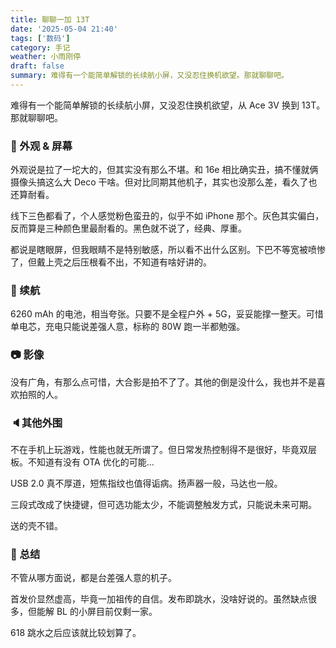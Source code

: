 ```yaml
---
title: 聊聊一加 13T
date: '2025-05-04 21:40'
tags: ['数码']
category: 手记
weather: 小雨刚停
draft: false
summary: 难得有一个能简单解锁的长续航小屏，又没忍住换机欲望。那就聊聊吧。
---
```


难得有一个能简单解锁的长续航小屏，又没忍住换机欲望，从 Ace 3V 换到 13T。那就聊聊吧。

<Gallery>
  <SimpleImage className="max-h-96!" alt="#海报" src="https://s2.loli.net/2025/05/04/6sy54CgHhMKv3S1.png"/>
  <SimpleImage className="max-h-96!" alt="#怪诶" src="https://s2.loli.net/2025/05/05/9ro1RHxnXhlf8ea.jpg"/>
</Gallery>

### 📱 外观 & 屏幕

外观说是拉了一坨大的，但其实没有那么不堪。和 16e 相比确实丑，搞不懂就俩摄像头搞这么大 Deco 干啥。但对比同期其他机子，其实也没那么差，看久了也还算耐看。

线下三色都看了，个人感觉粉色蛮丑的，似乎不如 iPhone 那个。灰色其实偏白，反而算是三种颜色里最耐看的。黑色就不说了，经典、厚重。

都说是瞎眼屏，但我眼睛不是特别敏感，所以看不出什么区别。下巴不等宽被喷惨了，但戴上壳之后压根看不出，不知道有啥好讲的。

### 🔋 续航

6260 mAh 的电池，相当夸张。只要不是全程户外 + 5G，妥妥能撑一整天。可惜单电芯，充电只能说差强人意，标称的 80W 跑一半都勉强。

### 📷 影像

没有广角，有那么点可惜，大合影是拍不了了。其他的倒是没什么，我也并不是喜欢拍照的人。

### 🔈其他外围

不在手机上玩游戏，性能也就无所谓了。但日常发热控制得不是很好，毕竟双层板。不知道有没有 OTA 优化的可能…

USB 2.0 真不厚道，短焦指纹也值得诟病。扬声器一般，马达也一般。

三段式改成了快捷键，但可选功能太少，不能调整触发方式，只能说未来可期。

送的壳不错。

### 📜 总结

不管从哪方面说，都是台差强人意的机子。

首发价显然虚高，毕竟一加祖传的自信。发布即跳水，没啥好说的。虽然缺点很多，但能解 BL 的小屏目前仅剩一家。

618 跳水之后应该就比较划算了。
